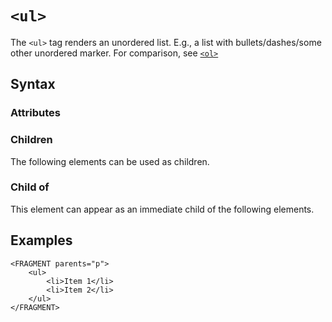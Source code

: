 
# `<ul>`

The `<ul>` tag renders an unordered list. E.g., a list with bullets/dashes/some other unordered marker. For comparison, see [`<ol>`](./ol)

## Syntax

### Attributes

<AttrDisplay name="ul" />

### Children

The following elements can be used as children.
<ChildrenDisplay name="ul" />

### Child of

This element can appear as an immediate child of the following elements.
<ParentsDisplay name="ul" />

## Examples

```ptx
<FRAGMENT parents="p">
    <ul>
        <li>Item 1</li>
        <li>Item 2</li>
    </ul>
</FRAGMENT>
```
